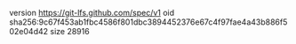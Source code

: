 version https://git-lfs.github.com/spec/v1
oid sha256:9c67f453ab1fbc4586f801dbc3894452376e67c4f97fae4a43b886f502e04d42
size 28916
